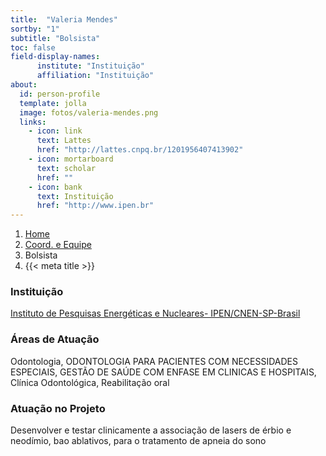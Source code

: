 ```yaml
---
title:  "Valeria Mendes"
sortby: "1"
subtitle: "Bolsista"
toc: false
field-display-names:
      institute: "Instituição"
      affiliation: "Instituição"
about:
  id: person-profile
  template: jolla
  image: fotos/valeria-mendes.png
  links:
    - icon: link
      text: Lattes
      href: "http://lattes.cnpq.br/1201956407413902"
    - icon: mortarboard
      text: scholar
      href: ""
    - icon: bank
      text: Instituição
      href: "http://www.ipen.br"
---
```


```{=html}
<nav aria-label="breadcrumb">
  <ol class="breadcrumb">
    <li class="breadcrumb-item"><a href="../../index.html">Home</a></li>
    <li class="breadcrumb-item"><a href="../coord-equipe.html">Coord. e Equipe</a></li>
    <li class="breadcrumb-item active">Bolsista</li>
    <li class="breadcrumb-item active" aria-current="page">{{< meta title >}}</li>
  </ol>
</nav>
```
:::{#person-profile}
:::

### Instituição

[Instituto de Pesquisas Energéticas e Nucleares- IPEN/CNEN-SP-Brasil](http://www.ipen.br)

### Áreas de Atuação

Odontologia, ODONTOLOGIA PARA PACIENTES COM NECESSIDADES ESPECIAIS, GESTÃO DE SAÚDE COM ENFASE EM CLINICAS E HOSPITAIS, Clínica Odontológica, Reabilitação oral

### Atuação no Projeto

Desenvolver e testar clinicamente a associação de lasers de érbio e neodímio, bao ablativos, para o tratamento de apneia do sono
